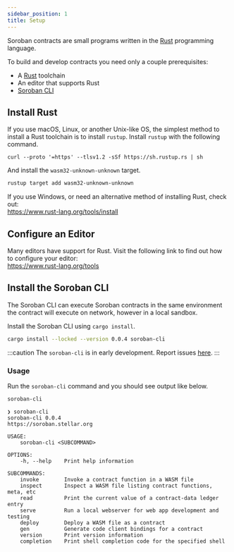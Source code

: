 ```yaml
---
sidebar_position: 1
title: Setup
---
```


Soroban contracts are small programs written in the [Rust] programming language.

To build and develop contracts you need only a couple prerequisites:

- A [Rust] toolchain
- An editor that supports Rust
- [Soroban CLI]

## Install Rust

If you use macOS, Linux, or another Unix-like OS, the simplest method to install a Rust toolchain is to install `rustup`. Install `rustup` with the following command.

```
curl --proto '=https' --tlsv1.2 -sSf https://sh.rustup.rs | sh
```

And install the `wasm32-unknown-unknown` target.

```sh
rustup target add wasm32-unknown-unknown
```

If you use Windows, or need an alternative method of installing Rust, check out:  
https://www.rust-lang.org/tools/install

## Configure an Editor

Many editors have support for Rust. Visit the following link to find out how to configure your editor:  
https://www.rust-lang.org/tools

## Install the Soroban CLI

The Soroban CLI can execute Soroban contracts in the same environment the contract will execute on network, however in a local sandbox.

Install the Soroban CLI using `cargo install`.

```sh
cargo install --locked --version 0.0.4 soroban-cli
```

:::caution The `soroban-cli` is in early development. Report issues [here](https://github.com/stellar/soroban-cli/issues/new/choose). :::

### Usage

Run the `soroban-cli` command and you should see output like below.

```sh
soroban-cli
```

```
❯ soroban-cli
soroban-cli 0.0.4
https://soroban.stellar.org

USAGE:
    soroban-cli <SUBCOMMAND>

OPTIONS:
    -h, --help    Print help information

SUBCOMMANDS:
    invoke        Invoke a contract function in a WASM file
    inspect       Inspect a WASM file listing contract functions, meta, etc
    read          Print the current value of a contract-data ledger entry
    serve         Run a local webserver for web app development and testing
    deploy        Deploy a WASM file as a contract
    gen           Generate code client bindings for a contract
    version       Print version information
    completion    Print shell completion code for the specified shell
```

[rust]: https://www.rust-lang.org/
[soroban cli]: setup#install-the-soroban-cli
